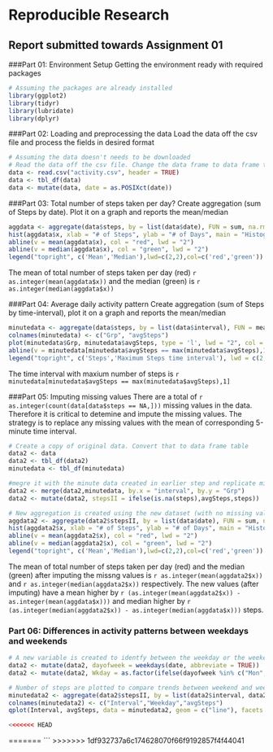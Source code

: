 # Reproducible Research


## Report submitted towards Assignment 01

###Part 01: Environment Setup
Getting the environment ready with required packages
```r
# Assuming the packages are already installed
library(ggplot2)
library(tidyr)
library(lubridate)
library(dplyr)
```


###Part 02: Loading and preprocessing the data
Load the data off the csv file and process the fields in desired format
```r
# Assuming the data doesn't needs to be downloaded
# Read the data off the csv file. Change the data frame to data frame table and convert date to POSIXct
data <- read.csv("activity.csv", header = TRUE)
data <- tbl_df(data)
data <- mutate(data, date = as.POSIXct(date))
```

###Part 03: Total number of steps taken per day?
Create aggregation (sum of  Steps by date). Plot it on a graph and reports the mean/median
```r

aggdata <- aggregate(data$steps, by = list(data$date), FUN = sum, na.rm = TRUE)
hist(aggdata$x, xlab = "# of Steps", ylab = "# of Days", main = "Histogram # of Steps")
abline(v = mean(aggdata$x), col = "red", lwd = "2")
abline(v = median(aggdata$x), col = "green", lwd = "2")
legend("topright", c('Mean','Median'),lwd=c(2,2),col=c('red','green'))
```

The mean of total number of steps taken per day (red) `r as.integer(mean(aggdata$x))` and the median (green) is `r as.integer(median(aggdata$x))`


###Part 04: Average daily activity pattern
Create aggregation (sum of  Steps by time-interval), plot it on a graph and reports the mean/median
```r
minutedata <- aggregate(data$steps, by = list(data$interval), FUN = mean, na.rm = TRUE)
colnames(minutedata) <- c("Grp", "avgSteps")
plot(minutedata$Grp, minutedata$avgSteps, type = 'l', lwd = "2", col = 'blue', xlab = "Time-Interval (Minute) of the Day", ylab = "Average Steps", main = "Average Daily Activity Pattern")
abline(v = minutedata[minutedata$avgSteps == max(minutedata$avgSteps),1], col = "green", lwd = "2")
legend("topright", c('Steps','Maximum Steps time interval'), lwd = c(2,2), col = c('blue','green'))
```

The time interval with maxium number of steps is `r minutedata[minutedata$avgSteps == max(minutedata$avgSteps),1]`

###Part 05: Imputing missing values
There are a total of `r as.integer(count(data[data$steps == NA,]))` missing values in the data. Therefore it is critical to detemine and impute the missing values. The strategy is to replace any missing values with the mean of corresponding 5-minute time interval.

```r
# Create a copy of original data. Convert that to data frame table
data2 <- data
data2 <- tbl_df(data2)
minutedata <- tbl_df(minutedata)

#megre it with the minute data created in earlier step and replicate missing values with corresponsing interval average
data2 <- merge(data2,minutedata, by.x = "interval", by.y = "Grp")
data2 <- mutate(data2, stepsII = ifelse(is.na(steps),avgSteps,steps))

# New aggregation is created using the new dataset (with no missing values) by date and a graph is generated
aggdata2 <- aggregate(data2$stepsII, by = list(data$date), FUN = sum, na.rm = TRUE)
hist(aggdata2$x, xlab = "# of Steps", ylab = "# of Days", main = "Histogram # of Steps")
abline(v = mean(aggdata2$x), col = "red", lwd = "2")
abline(v = median(aggdata2$x), col = "green", lwd = "2")
legend("topright", c('Mean','Median'),lwd=c(2,2),col=c('red','green'))
```

The mean of total number of steps taken per day (red) and the median (green)  after imputing the missng values is `r as.integer(mean(aggdata2$x))`  and `r as.integer(median(aggdata2$x))` respectively. The new values (after imputing) have a mean higher by `r (as.integer(mean(aggdata2$x)) - as.integer(mean(aggdata$x)))` and median higher by `r (as.integer(median(aggdata2$x)) - as.integer(median(aggdata$x)))` steps.

### Part 06: Differences in activity patterns between weekdays and weekends
```r
# A new variable is created to identfy between the weekday or the weekend
data2 <- mutate(data2, dayofweek = weekdays(date, abbreviate = TRUE))
data2 <- mutate(data2, Wkday = as.factor(ifelse(dayofweek %in% c("Mon","Tue","Wed","Thu","Fri"), "weekday", "weekend")))

# Number of steps are plotted to compare trends between weekend and weekdays steps
minutedata2 <- aggregate(data2$stepsII, by = list(data2$interval, data2$Wkday), FUN = mean, na.rm = TRUE)
colnames(minutedata2) <- c("Interval","Weekday","avgSteps")
qplot(Interval, avgSteps, data = minutedata2, geom = c("line"), facets = Weekday~.)+ggtitle("Average Steps by 5 Minute time interval")+labs(x="Interval",y="Average Steps")

<<<<<<< HEAD
```
=======
```
>>>>>>> 1df932737a6c174628070f66f9192857f4f44041
